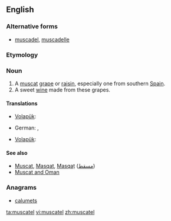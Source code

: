 ==English==

===Alternative forms===
*[[muscadel]], [[muscadelle]]

===Etymology===
{{rfe}}

===Noun===
{{en-noun}}

# A [[muscat]] [[grape]] or [[raisin]], especially one from southern [[Spain]].
# A sweet [[wine]] made from these grapes.

====Translations====
{{trans-top|a muscat grape or raisin}}
* [[Volapük]]: {{qualifier|raisin}} {{t|vo|muskatäl}}
{{trans-mid}}
{{trans-bottom}}
{{trans-top|a sweet wine from muscat grapes}}
* German: {{t|de|Muskateller|m}}, {{t|de|Muskatellerwein|m}}
{{trans-mid}}
* [[Volapük]]: {{t|vo|muskatälavin}}
{{trans-bottom}}

====See also====
* [[Muscat]], [[Masqat]], [[Masqaṭ]] ([[مسقط]])
* [[Muscat and Oman]]

===Anagrams===
* [[calumets#English|calumets]]

[[ta:muscatel]]
[[vi:muscatel]]
[[zh:muscatel]]